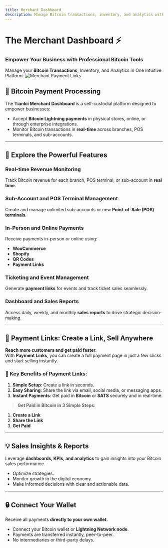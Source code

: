 ```yaml
---
title: Merchant Dashboard
description: Manage Bitcoin transactions, inventory, and analytics with the Tiankii Merchant Dashboard.
---
```


# The Merchant Dashboard ⚡  
### Empower Your Business with Professional Bitcoin Tools  

Manage your **Bitcoin Transactions**, Inventory, and Analytics in One Intuitive Platform.
![Merchant Payment Links](/assets/merchant-links.png)


## 🚀 Bitcoin Payment Processing  

The **Tiankii Merchant Dashboard** is a self-custodial platform designed to empower businesses:  
- Accept **Bitcoin Lightning payments** in physical stores, online, or through enterprise integrations.  
- Monitor Bitcoin transactions in **real-time** across branches, POS terminals, and sub-accounts.  

---

## 🔑 Explore the Powerful Features  

### Real-time Revenue Monitoring  
Track Bitcoin revenue for each branch, POS terminal, or sub-account in **real time**.  

### Sub-Account and POS Terminal Management  
Create and manage unlimited sub-accounts or new **Point-of-Sale (POS) terminals**.  

### In-Person and Online Payments  
Receive payments in-person or online using:  
- **WooCommerce**  
- **Shopify**  
- **QR Codes**  
- **Payment Links**  

### Ticketing and Event Management  
Generate **payment links** for events and track ticket sales seamlessly.  

### Dashboard and Sales Reports  
Access daily, weekly, and monthly **sales reports** to drive strategic decision-making.  

---

## 🔗 Payment Links: Create a Link, Sell Anywhere  

**Reach more customers and get paid faster**.  
With **Payment Links**, you can create a full payment page in just a few clicks and start selling instantly.

### 📌 Key Benefits of Payment Links:
1. **Simple Setup**: Create a link in seconds.  
2. **Easy Sharing**: Share the link via email, social media, or messaging apps.  
3. **Instant Payments**: Get paid in **Bitcoin** or **SATS** securely and in real-time.  

> **Get Paid in Bitcoin in 3 Simple Steps**:  
1. **Create a Link**  
2. **Share the Link**  
3. **Get Paid**  
---

## 💡 Sales Insights & Reports  

Leverage **dashboards, KPIs, and analytics** to gain insights into your Bitcoin sales performance.  
- Optimize strategies.  
- Monitor growth in the digital economy.  
- Make informed decisions with clear and actionable data.  

---

## 🔒 Connect Your Wallet  

Receive all payments **directly to your own wallet**.  
- Connect your Bitcoin wallet or **Lightning Network node**.  
- Payments are transferred instantly, peer-to-peer.  
- No intermediaries or third-party delays.  
